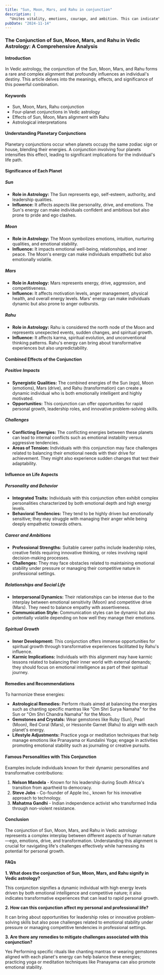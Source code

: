 ```yaml
---
title: "Sun, Moon, Mars, and Rahu in conjunction"
description: |
  "Unites vitality, emotions, courage, and ambition. This can indicate"
pubDate: "2024-11-14"
---
```


### The Conjunction of Sun, Moon, Mars, and Rahu in Vedic Astrology: A Comprehensive Analysis

#### Introduction

In Vedic astrology, the conjunction of the Sun, Moon, Mars, and Rahu forms a rare and complex alignment that profoundly influences an individual's destiny. This article delves into the meanings, effects, and significance of this powerful combination.

#### Keywords

- Sun, Moon, Mars, Rahu conjunction
- Four-planet conjunctions in Vedic astrology
- Effects of Sun, Moon, Mars alignment with Rahu
- Astrological interpretations

#### Understanding Planetary Conjunctions

Planetary conjunctions occur when planets occupy the same zodiac sign or house, blending their energies. A conjunction involving four planets intensifies this effect, leading to significant implications for the individual's life path.

#### Significance of Each Planet

##### Sun

- **Role in Astrology:** The Sun represents ego, self-esteem, authority, and leadership qualities.
- **Influence:** It affects aspects like personality, drive, and emotions. The Sun's energy can make individuals confident and ambitious but also prone to pride and ego clashes.

##### Moon

- **Role in Astrology:** The Moon symbolizes emotions, intuition, nurturing qualities, and emotional stability.
- **Influence:** It impacts emotional well-being, relationships, and inner peace. The Moon's energy can make individuals empathetic but also emotionally volatile.

##### Mars

- **Role in Astrology:** Mars represents energy, drive, aggression, and competitiveness.
- **Influence:** It affects motivation levels, anger management, physical health, and overall energy levels. Mars' energy can make individuals dynamic but also prone to anger outbursts.

##### Rahu

- **Role in Astrology:** Rahu is considered the north node of the Moon and represents unexpected events, sudden changes, and spiritual growth.
- **Influence:** It affects karma, spiritual evolution, and unconventional thinking patterns. Rahu's energy can bring about transformative experiences but also unpredictability.

#### Combined Effects of the Conjunction

##### Positive Impacts

- **Synergistic Qualities:** The combined energies of the Sun (ego), Moon (emotions), Mars (drive), and Rahu (transformation) can create a dynamic individual who is both emotionally intelligent and highly motivated.
- **Opportunities:** This conjunction can offer opportunities for rapid personal growth, leadership roles, and innovative problem-solving skills.

##### Challenges

- **Conflicting Energies:** The conflicting energies between these planets can lead to internal conflicts such as emotional instability versus aggressive tendencies.
- **Areas of Tension:** Individuals with this conjunction may face challenges related to balancing their emotional needs with their drive for achievement. They might also experience sudden changes that test their adaptability.

#### Influence on Life Aspects

##### Personality and Behavior

- **Integrated Traits:** Individuals with this conjunction often exhibit complex personalities characterized by both emotional depth and high energy levels.
- **Behavioral Tendencies:** They tend to be highly driven but emotionally sensitive; they may struggle with managing their anger while being deeply empathetic towards others.

##### Career and Ambitions

- **Professional Strengths:** Suitable career paths include leadership roles, creative fields requiring innovative thinking, or roles involving rapid decision-making processes.
- **Challenges:** They may face obstacles related to maintaining emotional stability under pressure or managing their competitive nature in professional settings.

##### Relationships and Social Life

- **Interpersonal Dynamics:** Their relationships can be intense due to the interplay between emotional sensitivity (Moon) and competitive drive (Mars). They need to balance empathy with assertiveness.
- **Communication Style:** Communication styles can be dynamic but also potentially volatile depending on how well they manage their emotions.

##### Spiritual Growth

- **Inner Development:** This conjunction offers immense opportunities for spiritual growth through transformative experiences facilitated by Rahu's influence.
- **Karmic Implications:** Individuals with this alignment may have karmic lessons related to balancing their inner world with external demands; they should focus on emotional intelligence as part of their spiritual journey.

#### Remedies and Recommendations

To harmonize these energies:

- **Astrological Remedies:** Perform rituals aimed at balancing the energies such as chanting specific mantras like "Om Shri Surya Namaha" for the Sun or "Om Shri Chandra Namaha" for the Moon.
- **Gemstones and Crystals:** Wear gemstones like Ruby (Sun), Pearl (Moon), Red Coral (Mars), or Hessonite Garnet (Rahu) to align with each planet's energy.
- **Lifestyle Adjustments:** Practice yoga or meditation techniques that help manage emotions like Pranayama or Kundalini Yoga; engage in activities promoting emotional stability such as journaling or creative pursuits.

#### Famous Personalities with This Conjunction

Examples include individuals known for their dynamic personalities and transformative contributions:

1. **Nelson Mandela** - Known for his leadership during South Africa's transition from apartheid to democracy.
2. **Steve Jobs** - Co-founder of Apple Inc., known for his innovative approach to technology.
3. **Mahatma Gandhi** - Indian independence activist who transformed India through non-violent resistance.

#### Conclusion

The conjunction of Sun, Moon, Mars, and Rahu in Vedic astrology represents a complex interplay between different aspects of human nature—ego, emotions, drive, and transformation. Understanding this alignment is crucial for navigating life's challenges effectively while harnessing its potential for personal growth.

#### FAQs

**1. What does the conjunction of Sun, Moon, Mars, and Rahu signify in Vedic astrology?**

This conjunction signifies a dynamic individual with high energy levels driven by both emotional intelligence and competitive nature; it also indicates transformative experiences that can lead to rapid personal growth.

**2. How can this conjunction affect my personal and professional life?**

It can bring about opportunities for leadership roles or innovative problem-solving skills but also pose challenges related to emotional stability under pressure or managing competitive tendencies in professional settings.

**3. Are there any remedies to mitigate challenges associated with this conjunction?**

Yes Performing specific rituals like chanting mantras or wearing gemstones aligned with each planet's energy can help balance these energies; practicing yoga or meditation techniques like Pranayama can also promote emotional stability.
